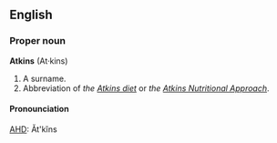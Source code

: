 ==English==
===Proper noun===
'''Atkins''' (At&middot;kins)
#A surname.
#Abbreviation of ''the [[Atkins diet]]'' or ''the [[Atkins Nutritional Approach]]''.

====Pronounciation====
[[AHD]]: Ăt'kĭns